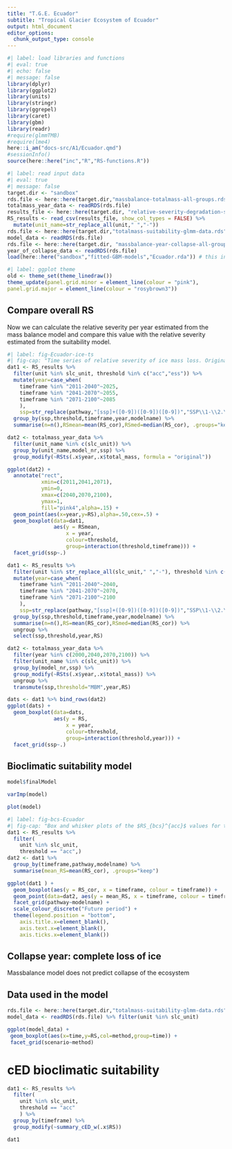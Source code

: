 ```yaml
---
title: "T.G.E. Ecuador"
subtitle: "Tropical Glacier Ecosystem of Ecuador"
output: html_document
editor_options: 
  chunk_output_type: console
---
```


```r
#| label: load libraries and functions
#| eval: true
#| echo: false
#| message: false
library(dplyr)
library(ggplot2)
library(units)
library(stringr)
library(ggrepel)
library(caret)
library(gbm)
library(readr)
#require(glmmTMB)
#require(lme4)
here::i_am("docs-src/A1/Ecuador.qmd")
#sessionInfo()
source(here::here("inc","R","RS-functions.R"))
```

```r
#| label: read input data 
#| eval: true
#| message: false
target.dir <- "sandbox"
rds.file <- here::here(target.dir,"massbalance-totalmass-all-groups.rds")
totalmass_year_data <- readRDS(rds.file)
results_file <- here::here(target.dir, "relative-severity-degradation-suitability-all-tropical-glaciers.csv")
RS_results <- read_csv(results_file, show_col_types = FALSE) %>%
  mutate(unit_name=str_replace_all(unit," ","-"))
rds.file <- here::here(target.dir,"totalmass-suitability-glmm-data.rds")
model_data <- readRDS(rds.file)
rds.file <- here::here(target.dir, "massbalance-year-collapse-all-groups.rds")
year_of_collapse_data <- readRDS(rds.file)
load(here::here("sandbox","fitted-GBM-models","Ecuador.rda")) # this includes slc_unit

```

```r
#| label: ggplot theme
old <- theme_set(theme_linedraw())
theme_update(panel.grid.minor = element_line(colour = "pink"),
panel.grid.major = element_line(colour = "rosybrown3"))
```



## Compare overall RS 

Now we can calculate the relative severity per year estimated from the mass balance model and compare this value with the relative severity estimated from the suitability model.


```r
#| label: fig-Ecuador-ice-ts
#| fig-cap: "Time series of relative severity of ice mass loss. Original RS formula."
dat1 <- RS_results %>% 
  filter(unit %in% slc_unit, threshold %in% c("acc","ess")) %>% 
  mutate(year=case_when(
    timeframe %in% "2011-2040"~2025,
    timeframe %in% "2041-2070"~2055,
    timeframe %in% "2071-2100"~2085
    ),
    ssp=str_replace(pathway,"[ssp]+([0-9])([0-9])([0-9])","SSP\\1-\\2.\\3"),) %>%
  group_by(ssp,threshold,timeframe,year,modelname) %>%
  summarise(n=n(),RSmean=mean(RS_cor),RSmed=median(RS_cor), .groups="keep")

dat2 <- totalmass_year_data %>% 
  filter(unit_name %in% c(slc_unit)) %>%
  group_by(unit_name,model_nr,ssp) %>% 
  group_modify(~RSts(.x$year,.x$total_mass, formula = "original")) 

ggplot(dat2) +
  annotate("rect",
           xmin=c(2011,2041,2071),
           ymin=0,
           xmax=c(2040,2070,2100),
           ymax=1,
           fill="pink4",alpha=.15) +
  geom_point(aes(x=year,y=RS),alpha=.50,cex=.5) +
  geom_boxplot(data=dat1,
               aes(y = RSmean, 
                   x = year, 
                   colour=threshold, 
                   group=interaction(threshold,timeframe))) + 
  facet_grid(ssp~.) 
```

```r

dat1 <- RS_results %>% 
  filter(unit %in% str_replace_all(slc_unit," ","-"), threshold %in% c("acc","ess")) %>% 
  mutate(year=case_when(
    timeframe %in% "2011-2040"~2040,
    timeframe %in% "2041-2070"~2070,
    timeframe %in% "2071-2100"~2100
    ),
    ssp=str_replace(pathway,"[ssp]+([0-9])([0-9])([0-9])","SSP\\1-\\2.\\3"),) %>%
  group_by(ssp,threshold,timeframe,year,modelname) %>%
  summarise(n=n(),RS=mean(RS_cor),RSmed=median(RS_cor)) %>%
  ungroup %>%
  select(ssp,threshold,year,RS)

dat2 <- totalmass_year_data %>% 
  filter(year %in% c(2000,2040,2070,2100)) %>% 
  filter(unit_name %in% c(slc_unit)) %>%
  group_by(model_nr,ssp) %>% 
  group_modify(~RSts(.x$year,.x$total_mass)) %>%
  ungroup %>% 
  transmute(ssp,threshold="MBM",year,RS)

dats <- dat1 %>% bind_rows(dat2)
ggplot(dats) +
  geom_boxplot(data=dats,
               aes(y = RS, 
                   x = year, 
                   colour=threshold, 
                   group=interaction(threshold,year))) + 
  facet_grid(ssp~.) 
```

## Bioclimatic suitability model

```r
model$finalModel

varImp(model)

plot(model)
```


```r
#| label: fig-bcs-Ecuador
#| fig-cap: "Box and whisker plots of the $RS_{bcs}^{acc}$ values for the Tropical Glacier Ecosystem of Ecuador. The middle line represent the location of the median and the box include the distribution from first to third quartile, the location of the mean is marked with an X symbol."
dat1 <- RS_results %>% 
  filter(
    unit %in% slc_unit, 
    threshold == "acc",)
dat2 <- dat1 %>% 
  group_by(timeframe,pathway,modelname) %>% 
  summarise(mean_RS=mean(RS_cor), .groups="keep")

ggplot(dat1 ) +
  geom_boxplot(aes(y = RS_cor, x = timeframe, colour = timeframe)) +
  geom_point(data=dat2, aes(y = mean_RS, x = timeframe, colour = timeframe),pch=4,cex=2) +
  facet_grid(pathway~modelname) +
  scale_colour_discrete("Future period") +
  theme(legend.position = "bottom",
    axis.title.x=element_blank(),
    axis.text.x=element_blank(),
    axis.ticks.x=element_blank())
```

## Collapse year: complete loss of ice

Massbalance model does not predict collapse of the ecosystem


## Data used in the model


```r
rds.file <- here::here(target.dir,"totalmass-suitability-glmm-data.rds")
model_data <- readRDS(rds.file) %>% filter(unit %in% slc_unit)

ggplot(model_data) +
 geom_boxplot(aes(x=time,y=RS,col=method,group=time)) +
 facet_grid(scenario~method)
```

# cED bioclimatic suitability

```r
dat1 <- RS_results %>% 
  filter(
    unit %in% slc_unit, 
    threshold == "acc"
    ) %>%
  group_by(timeframe) %>% 
  group_modify(~summary_cED_w(.x$RS)) 

dat1
```
